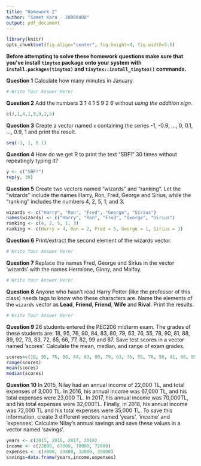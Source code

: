 ```yaml
---
title: "Homework 2"
author: "Samet Kara - 20080488"
output: pdf_document
---
```


```r
library(knitr)
opts_chunk$set(fig.align="center", fig.height=4, fig.width=5.5)
```

**Before attempting to solve these homework questions make sure that you've install `tinytex` package onto your system with `install.packages(tinytex)` and `tinytex::install_tinytex()` commands.**

\vspace{1cm}

**Question 1** Calculate how many minutes in January.

```r
# Write Your Answer Here!
```

**Question 2** Add the numbers 3 1 4 1 5 9 2 6 without *using the addition sign*.

```r
c(3,1,4,1,5,9,2,6)
```

**Question 3** Create a vector named `x` containing the series -1, -0.9, ..., 0, 0.1, ..., 0.9, 1 and print the result.

```r
seq(-1, 1, 0.1)
```

**Question 4** How do we get R to print the text "SBF!" 30 times without repeatingly typing it?

```r
y <- c("SBF!")
rep(y, 30)

```

**Question 5** Create two vectors named "wizards" and "ranking".
Let the "wizards" include the names Harry, Ron, Fred, George and Sirius, while the "ranking" includes the numbers 4, 2, 5, 1, and 3.

```r
wizards <- c("Harry", "Ron", "Fred", "George", "Sirius")
names(wizards) <- c("Harry", "Ron", "Fred", "George", "Sirius")
ranking <- c(4, 2, 5, 1, 3)
ranking <- c(Harry = 4, Ron = 2, Fred = 5, George = 1, Sirius = 3)
```

**Question 6** Print/extract the second element of the wizards vector.

```r
# Write Your Answer Here!
```

**Question 7** Replace the names Fred, George and Sirius in the vector 'wizards' with the names Hermione, Ginny, and Malfoy.

```r
# Write Your Answer Here!
```

**Question 8** Anyone who hasn't read Harry Potter (like the professor of this class) needs tags to know who these characters are.
Name the elements of the `wizards` vector as **Lead**, **Friend**, **Friend**, **Wife** and **Rival**.
Print the results.

```r
# Write Your Answer Here!
```

**Question 9** 26 students entered the PEC206 midterm exam.
The grades of these students are: 18, 95, 76, 90, 84, 83, 80, 79, 63, 76, 55, 78, 90, 81, 88, 89, 92, 73, 83, 72, 85, 66, 77, 82, 99 and 87.
Save test scores in a vector named 'scores'.
Calculate the mean, median, and range of exam grades.

```r
scores=c(18, 95, 76, 90, 84, 83, 80, 79, 63, 76, 55, 78, 90, 81, 88, 89, 92, 73, 83, 72, 85, 66, 77, 82, 99, 87)
range(scores)
mean(scores)
median(scores)
```

**Question 10** In 2015, Nilay had an annual income of 22,000 TL, and total expenses of 3,000 TL.
In 2016, his annual income was 67,000 TL, and his total expenses were 23,000 TL.
In 2017, his annual income was 70,000TL, and his total expenses were 32,000TL.
Finally, in 2018, his annual income was 72,000 TL and his total expenses were 35,000 TL.
To save this information, create 3 different vectors named 'years', 'income' and 'expenses'.
Calculate Nilay's annual savings and save these values in a vector named 'savings'.

```r
years <- c(2015, 2016, 2017, 2018)
income <- c(22000, 67000, 70000, 72000)
expenses <- c(3000, 23000, 32000, 35000)
savings=data.frame(years,income,expenses)
```
